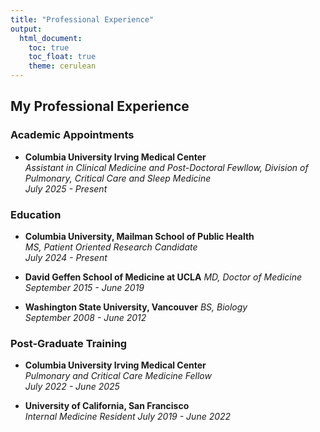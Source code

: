 ```yaml
---
title: "Professional Experience"
output: 
  html_document:
    toc: true
    toc_float: true
    theme: cerulean
---
```


## My Professional Experience

### Academic Appointments 
- **Columbia University Irving Medical Center**  
  *Assistant in Clinical Medicine and Post-Doctoral Fewllow, Division of Pulmonary, Critical Care and Sleep Medicine*  
  *July 2025 - Present*

### Education 
- **Columbia University, Mailman School of Public Health**  
  *MS, Patient Oriented Research Candidate*  
  *July 2024 - Present*
  
- **David Geffen School of Medicine at UCLA**
  *MD, Doctor of Medicine*  
  *September 2015 - June 2019*
  
- **Washington State University, Vancouver**
  *BS, Biology*  
  *September 2008 - June 2012*
  
### Post-Graduate Training 
- **Columbia University Irving Medical Center**  
  *Pulmonary and Critical Care Medicine Fellow*  
  *July 2022 - June 2025*
  
- **University of California, San Francisco**  
  *Internal Medicine Resident*
  *July 2019 - June 2022*
  